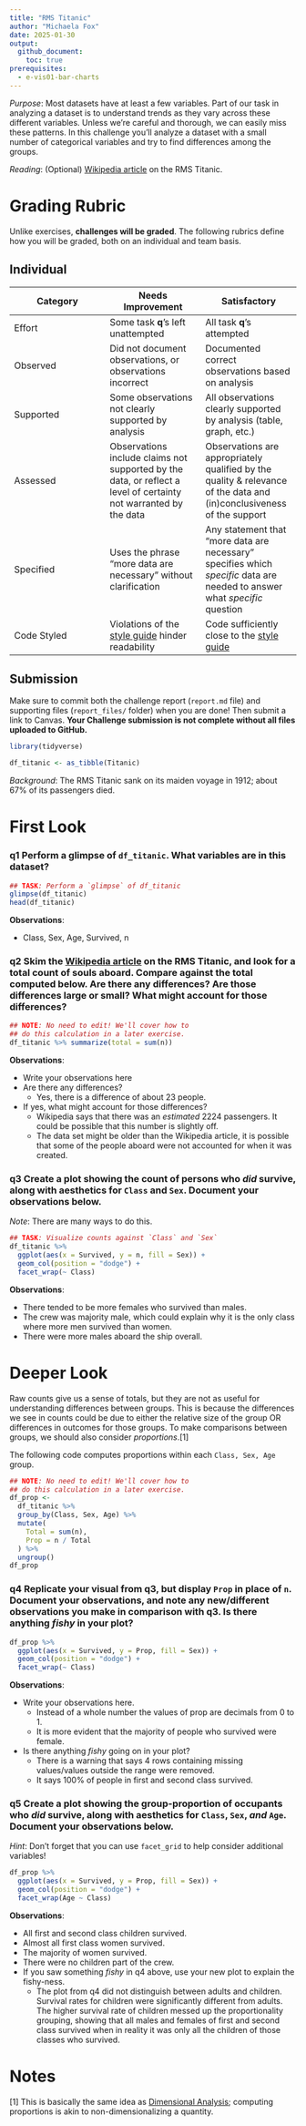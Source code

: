 ```yaml
---
title: "RMS Titanic"
author: "Michaela Fox"
date: 2025-01-30
output:
  github_document:
    toc: true
prerequisites:
  - e-vis01-bar-charts
---
```


*Purpose*: Most datasets have at least a few variables. Part of our task in analyzing a dataset is to understand trends as they vary across these different variables. Unless we're careful and thorough, we can easily miss these patterns. In this challenge you'll analyze a dataset with a small number of categorical variables and try to find differences among the groups.

*Reading*: (Optional) [Wikipedia article](https://en.wikipedia.org/wiki/RMS_Titanic) on the RMS Titanic.

<!-- include-rubric -->

# Grading Rubric

<!-- -------------------------------------------------- -->

Unlike exercises, **challenges will be graded**. The following rubrics define how you will be graded, both on an individual and team basis.

## Individual

<!-- ------------------------- -->

| Category | Needs Improvement | Satisfactory |
|----|----|----|
| Effort | Some task **q**'s left unattempted | All task **q**'s attempted |
| Observed | Did not document observations, or observations incorrect | Documented correct observations based on analysis |
| Supported | Some observations not clearly supported by analysis | All observations clearly supported by analysis (table, graph, etc.) |
| Assessed | Observations include claims not supported by the data, or reflect a level of certainty not warranted by the data | Observations are appropriately qualified by the quality & relevance of the data and (in)conclusiveness of the support |
| Specified | Uses the phrase "more data are necessary" without clarification | Any statement that "more data are necessary" specifies which *specific* data are needed to answer what *specific* question |
| Code Styled | Violations of the [style guide](https://style.tidyverse.org/) hinder readability | Code sufficiently close to the [style guide](https://style.tidyverse.org/) |

## Submission

<!-- ------------------------- -->

Make sure to commit both the challenge report (`report.md` file) and supporting files (`report_files/` folder) when you are done! Then submit a link to Canvas. **Your Challenge submission is not complete without all files uploaded to GitHub.**

```r
library(tidyverse)

df_titanic <- as_tibble(Titanic)
```

*Background*: The RMS Titanic sank on its maiden voyage in 1912; about 67% of its passengers died.

# First Look

<!-- -------------------------------------------------- -->

### **q1** Perform a glimpse of `df_titanic`. What variables are in this dataset?

```r
## TASK: Perform a `glimpse` of df_titanic
glimpse(df_titanic)
head(df_titanic)
```

**Observations**:

-   Class, Sex, Age, Survived, n

### **q2** Skim the [Wikipedia article](https://en.wikipedia.org/wiki/RMS_Titanic) on the RMS Titanic, and look for a total count of souls aboard. Compare against the total computed below. Are there any differences? Are those differences large or small? What might account for those differences?

```r
## NOTE: No need to edit! We'll cover how to
## do this calculation in a later exercise.
df_titanic %>% summarize(total = sum(n))
```

**Observations**:

-   Write your observations here
-   Are there any differences?
    -   Yes, there is a difference of about 23 people.
-   If yes, what might account for those differences?
    -   Wikipedia says that there was an *estimated* 2224 passengers. It could be possible that this number is slightly off.
    -   The data set might be older than the Wikipedia article, it is possible that some of the people aboard were not accounted for when it was created.

### **q3** Create a plot showing the count of persons who *did* survive, along with aesthetics for `Class` and `Sex`. Document your observations below.

*Note*: There are many ways to do this.

```r
## TASK: Visualize counts against `Class` and `Sex`
df_titanic %>% 
  ggplot(aes(x = Survived, y = n, fill = Sex)) + 
  geom_col(position = "dodge") +
  facet_wrap(~ Class)
```

**Observations**:

-   There tended to be more females who survived than males.
-   The crew was majority male, which could explain why it is the only class where more men survived than women.
-   There were more males aboard the ship overall.

# Deeper Look

<!-- -------------------------------------------------- -->

Raw counts give us a sense of totals, but they are not as useful for understanding differences between groups. This is because the differences we see in counts could be due to either the relative size of the group OR differences in outcomes for those groups. To make comparisons between groups, we should also consider *proportions*.[1]

The following code computes proportions within each `Class, Sex, Age` group.

```r
## NOTE: No need to edit! We'll cover how to
## do this calculation in a later exercise.
df_prop <-
  df_titanic %>%
  group_by(Class, Sex, Age) %>%
  mutate(
    Total = sum(n),
    Prop = n / Total
  ) %>%
  ungroup()
df_prop
```

### **q4** Replicate your visual from q3, but display `Prop` in place of `n`. Document your observations, and note any new/different observations you make in comparison with q3. Is there anything *fishy* in your plot?

```r
df_prop %>% 
  ggplot(aes(x = Survived, y = Prop, fill = Sex)) + 
  geom_col(position = "dodge") +
  facet_wrap(~ Class)
```

**Observations**:

-   Write your observations here.
    -   Instead of a whole number the values of prop are decimals from 0 to 1.
    -   It is more evident that the majority of people who survived were female.
-   Is there anything *fishy* going on in your plot?
    -   There is a warning that says 4 rows containing missing values/values outside the range were removed.
    -   It says 100% of people in first and second class survived.

### **q5** Create a plot showing the group-proportion of occupants who *did* survive, along with aesthetics for `Class`, `Sex`, *and* `Age`. Document your observations below.

*Hint*: Don't forget that you can use `facet_grid` to help consider additional variables!

```r
df_prop %>% 
  ggplot(aes(x = Survived, y = Prop, fill = Sex)) + 
  geom_col(position = "dodge") +
  facet_wrap(Age ~ Class)
```

**Observations**:

-   All first and second class children survived.
-   Almost all first class women survived.
-   The majority of women survived.
-   There were no children part of the crew.
-   If you saw something *fishy* in q4 above, use your new plot to explain the fishy-ness.
    -   The plot from q4 did not distinguish between adults and children. Survival rates for children were significantly different from adults. The higher survival rate of children messed up the proportionality grouping, showing that all males and females of first and second class survived when in reality it was only all the children of those classes who survived.

# Notes

<!-- -------------------------------------------------- -->

[1] This is basically the same idea as [Dimensional Analysis](https://en.wikipedia.org/wiki/Dimensional_analysis); computing proportions is akin to non-dimensionalizing a quantity.
